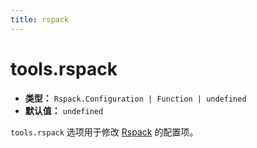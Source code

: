 ```yaml
---
title: rspack
---
```


# tools.rspack

- **类型：** `Rspack.Configuration | Function | undefined`
- **默认值：** `undefined`

`tools.rspack` 选项用于修改 [Rspack](https://rspack.dev/) 的配置项。


<RsbuildConfig configName="tools.rspack" />
